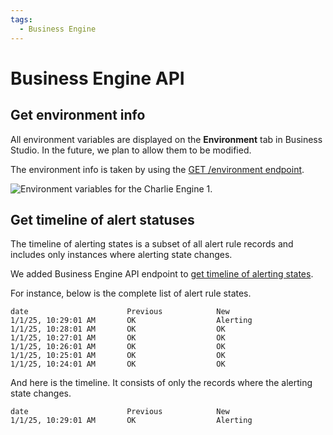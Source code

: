 ```yaml
---
tags:
  - Business Engine
---
```



# Business Engine API

## Get environment info

All environment variables are displayed on the **Environment** tab in Business Studio. In the future, we plan to allow them to be modified.

The environment info is taken by using the [GET /environment endpoint](/big/api/#tag/Environment/operation/EnvironmentController_get).

<Image
  title="Environment variables for the Charlie Engine 1."
  src="/img/blog/2024-12-31-big-2.2.0/env.png"
/>

## Get timeline of alert statuses

The timeline of alerting states is a subset of all alert rule records and includes only instances where alerting state changes.

We added Business Engine API endpoint to [get timeline of alerting states](/big/api/#tag/Alert-Rules/operation/AlertsController_getHistoryTimeline).

For instance, below is the complete list of alert rule states.

```text
date                      Previous            New
1/1/25, 10:29:01 AM       OK                  Alerting
1/1/25, 10:28:01 AM       OK                  OK
1/1/25, 10:27:01 AM       OK                  OK
1/1/25, 10:26:01 AM       OK                  OK
1/1/25, 10:25:01 AM       OK                  OK
1/1/25, 10:24:01 AM       OK                  OK
```

And here is the timeline. It consists of only the records where the alerting state changes.

```text
date                      Previous            New
1/1/25, 10:29:01 AM       OK                  Alerting
```
